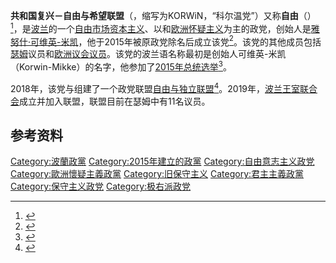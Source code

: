 {{Infobox political party
| name = 共和国复兴－自由与希望联盟
|native_name={{lang|pl|Koalicja Odnowy Rzeczypospolitej Wolność i Nadzieja}}
| logo = [[File:KORWiN.svg|215px]]
| colorcode = #E8B909
| chairman = [[雅努什·可维英-米凯|雅努什·可维英-米凯]]
| foundation = 2015年1月22日
| ideology = [[右翼自由意志主义|右翼自由意志主义]]<ref name=":0">{{Cite web|last=|first=|date=|title=Wolnościowcy|url=http://xn--niepodlegy-i0b.pl/271/wolnosciowcy/|dead-url=no|archive-url=https://web.archive.org/web/20201031111945/http://xn--niepodlegy-i0b.pl/271/wolnosciowcy/|archive-date=2020-10-31|accessdate=2020-11-01|website=niepodległy.pl|language=Pl}}</ref><br />{{le|古自由意志主义|Paleolibertarianism}}<ref name="Chodakiewicz"/><ref name="Skwirczynski">{{cite news |first=Przemek |last=Skwirczynski |title=Poland back on her feet? |newspaper=TheCommentator |date=2015-11-05 |url=http://www.thecommentator.com/article/6127/poland_back_on_her_feet |accessdate=2020-11-01 |archive-date=2019-03-27 |archive-url=https://web.archive.org/web/20190327090134/http://www.thecommentator.com/article/6127/poland_back_on_her_feet |dead-url=no }}</ref><br>[[右翼民粹主义|右翼民粹主义]]<br />[[旧保守主义|旧保守主义]]<ref name="Chodakiewicz">{{Citation |first=Marek Jan |last=Chodakiewicz |title=Ushering in Poland’s Reagan Democrats |journal=SFPPR News & Analysis |date=2015-11-02 |publisher=Selous Foundation for Public Policy Research |url=http://sfppr.org/2015/11/ushering-in-polands-reagan-democrats/ |accessdate=2020-11-01 |archive-date=2020-08-07 |archive-url=https://web.archive.org/web/20200807043054/http://sfppr.org/2015/11/ushering-in-polands-reagan-democrats/ |dead-url=no }}</ref><ref>{{cite web|title=Poland's president set for re-election despite radical candidates' gains|url=https://www.theguardian.com/world/2015/may/08/poland-president-election-candidates-bronislaw-komorowski|website=The Guardian|date=2015-05-08|accessdate=2020-11-01|archive-date=2016-06-14|archive-url=https://web.archive.org/web/20160614205002/https://www.theguardian.com/world/2015/may/08/poland-president-election-candidates-bronislaw-komorowski|dead-url=no}}</ref><ref>{{cite web|title=Polish presidential election: legalise child pornography and scrap benefits, promises candidate|url=https://www.telegraph.co.uk/news/worldnews/europe/poland/11595712/Polish-presidential-election-legalise-child-pornography-and-scrap-benefits-promises-candidate.html|website=The Telegraph|date=2015-05-10|accessdate=2020-11-01|archive-date=2020-11-11|archive-url=https://web.archive.org/web/20201111204937/https://www.telegraph.co.uk/news/worldnews/europe/poland/11595712/Polish-presidential-election-legalise-child-pornography-and-scrap-benefits-promises-candidate.html|dead-url=no}}.</ref><br />[[小政府主义|小政府主义]]<ref name=":0" /><br>[[自由放任|自由放任]]<br>[[对共产主义国家的批评|反共主义]]<br>[[欧洲怀疑主义|欧洲怀疑主义]]<ref name="Skwirczynski"/><ref>{{cite web |url=http://www.euractiv.com/sections/elections/polls-differ-polands-sunday-election-318799 |title=Polls differ on Poland's Sunday election |publisher=EurActiv.com |date=2015-10-23 |accessdate=2020-11-01 |archive-date=2015-11-26 |archive-url=https://web.archive.org/web/20151126095645/http://www.euractiv.com/sections/elections/polls-differ-polands-sunday-election-318799 |dead-url=no }}</ref><br />'''内部派系：'''<br>[[无政府资本主义|无政府资本主义]]<ref name=":0" /><br>[[君主主义|君主主义]]
| headquarters = [[波兰|波兰]][[华沙|华沙]]
| youth_wing = 自由青年
| national = [[自由与独立联盟|自由与独立联盟]]
| international = [[自由意志党国际联盟|自由意志党国际联盟]]
| website = {{url|wolnosc.pl}}
| country = 波兰
| split = {{le|新右翼大会|Congress of the New Right}}
| dissolved = 
| successor = 
| position = [[右翼|右翼]]<ref>{{cite news |first=Alberto |last=Nardelli |title=Polish elections 2015: a guide to the parties, polls and electoral system |newspaper=The Guardian |date=2015-10-22 |url=https://www.theguardian.com/world/2015/oct/22/polish-elections-2015-a-guide-to-the-parties-polls-and-electoral-system |accessdate=2020-11-01 |archive-date=2016-03-05 |archive-url=https://web.archive.org/web/20160305051336/http://www.theguardian.com/world/2015/oct/22/polish-elections-2015-a-guide-to-the-parties-polls-and-electoral-system |dead-url=no }}</ref><ref>{{cite news |title=Polish youth votes for conservatives |publisher=Radio Poland (TheNews.pl) |date=2015-10-26 |url=http://www.thenews.pl/1/9/Artykul/226333,Polish-youth-votes-for-conservatives |accessdate=2020-11-01 |archive-date=2018-12-02 |archive-url=https://web.archive.org/web/20181202212630/http://www.thenews.pl/1/9/Artykul/226333,Polish-youth-votes-for-conservatives |dead-url=no }}</ref>至[[极右翼|极右翼]]<ref>{{cite news |last= Rettman |first= Andrew |date= 23 September 2015 |title= Poland defends EU refugee decision |url= https://euobserver.com/justice/130385 |work= EUobserver |access-date= 26 October 2021 |archive-date= 2021-12-26 |archive-url= https://web.archive.org/web/20211226114743/https://euobserver.com/justice/130385 }}</ref><ref>{{cite news |last= Kiepuszewski |first= Rafal |date= 22 October 2015 |title= Poland's youth is key as election looms |url= https://www.dw.com/en/polands-youth-is-key-as-election-looms/a-18800347 |work= Deutsche Welle (DW) |access-date= 26 October 2021 |archive-date= 2021-10-28 |archive-url= https://web.archive.org/web/20211028092916/https://www.dw.com/en/polands-youth-is-key-as-election-looms/a-18800347 }}</ref>
| colors = {{color box|#E8B909|border=black}} [[金色|金色]]
| european = 
| europarl = 
| seats1_title = [[众议院_(波兰)|众议院]]
| seats1 = {{composition bar|5|460|hex=#E8B909}}
| seats2_title = [[参议院_(波兰)|参议院]]
| seats2 = {{composition bar|0|100|hex=#E8B909}}
| seats3_title = [[欧洲议会|欧洲议会]]
| seats3 = {{composition bar|0|51|hex=#E8B909}}
| seats4_title = 地方议会
| seats4 = {{composition bar|0|552|hex=#E8B909}}
| leader2_title = 副主席
| leader2_name = {{le|康拉德·贝科维奇|Konrad Berkowicz}}<br>{{le|阿图尔·齐博尔|Artur Dziambor}}<br>Dawid Lewicki<br>Sławomir Mentzen<br>Bartłomiej Pejo<br>Dobromir Sośnierz
}}
'''共和国复兴－自由与希望联盟'''（{{lang-pl|Koalicja Odnowy Rzeczypospolitej Wolność i Nadzieja}}，缩写为KORWiN，“科尔温党”）又称'''自由'''（{{lang-pl|Wolność}}）<ref>{{cite news|url=http://www.tvn24.pl/wiadomosci-ze-swiata,2/partia-korwin-zmienila-nazwe-na-wolnosc,682447.html|title=Partia KORWiN zmieniła nazwę|newspaper=TVN24.pl|access-date=2017-02-04|archive-date=2019-06-30|archive-url=https://web.archive.org/web/20190630183400/https://www.tvn24.pl/wiadomosci-ze-swiata,2/partia-korwin-zmienila-nazwe-na-wolnosc,682447.html|dead-url=no}}</ref>，是[[波兰|波兰]]的一个[[自由放任|自由市场资本主义]]、以{{le|古自由意志主义|Paleolibertarianism}}和[[欧洲怀疑主义|欧洲怀疑主义]]为主的政党，创始人是[[雅努什·可维英-米凯|雅努什·可维英-米凯]]，他于2015年被原政党{{le|新右翼大会|Congress of the New Right}}除名后成立该党<ref>{{cite web |url=http://www.gazetaprawna.pl/artykuly/845403,korwin-mikke-o-problemach-w-kongresie-nowej-prawicy.html |title=Korwin-Mikke odsunięty z funkcji prezesa KNP z przyczyn osobistych? - GazetaPrawna.pl - biznes, podatki, prawo, finanse, wiadomości, praca |publisher=GazetaPrawna.pl |date=2015-01-07 |accessdate=2020-11-01 |archive-date=2020-03-23 |archive-url=https://web.archive.org/web/20200323200030/https://www.gazetaprawna.pl/artykuly/845403,korwin-mikke-o-problemach-w-kongresie-nowej-prawicy.html |dead-url=no }}</ref>。该党的其他成员包括[[众议院_(波兰)|瑟姆]]议员{{le|普尔泽米斯瓦夫·维普勒|Przemysław Wipler}}和[[欧洲议会议员|欧洲议会议员]]{{le|罗伯特·伊瓦兹基维茨|Robert Iwaszkiewicz}}。该党的波兰语名称最初是创始人可维英-米凯（Korwin-Mikke）的名字，他参加了[[2015年波兰总统选举|2015年总统选举]]<ref>{{cite web |url=http://www.polskatimes.pl/artykul/3739693,janusz-korwinmikke-jesli-wygram-bede-silnym-prezydentem-ktorego-trzeba-sie-bac-zdjeciavideo,id,t.html#! |title=Janusz Korwin-Mikke: Jeśli wygram będę silnym prezydentem, którego trzeba się bać [ZDJĘCIA+VIDEO |publisher=Polskatimes.pl |date= |accessdate=2020-11-01 |archive-date=2016-07-11 |archive-url=https://web.archive.org/web/20160711131615/http://www.polskatimes.pl/artykul/3739693,janusz-korwinmikke-jesli-wygram-bede-silnym-prezydentem-ktorego-trzeba-sie-bac-zdjeciavideo,id,t.html#! |dead-url=no }}</ref>。

2018年，该党与{{le|民族运动|National Movement (Poland)}}组建了一个政党联盟[[自由与独立联盟|自由与独立联盟]]<ref>{{Cite web|url=https://polskatimes.pl/konfederacja-korwin-liroy-braun-narodowcy-zaprezentowano-nazwe-i-logo-znamy-szczegoly/ar/13923215|title=Konfederacja KORWiN, Liroy, Braun, Narodowcy. Zaprezentowano nazwę i logo. Znamy szczegóły|last=Rogacin|first=Kacper|date=2019-02-27|website=polskatimes.pl|language=pl|access-date=2020-11-01|archive-date=2020-08-04|archive-url=https://web.archive.org/web/20200804151406/https://polskatimes.pl/konfederacja-korwin-liroy-braun-narodowcy-zaprezentowano-nazwe-i-logo-znamy-szczegoly/ar/13923215|dead-url=no}}</ref>。2019年，[[波兰王室联合会|波兰王室联合会]]成立并加入联盟，联盟目前在瑟姆中有11名议员。

==参考资料==
{{reflist}}

[[Category:波蘭政黨|Category:波蘭政黨]]
[[Category:2015年建立的政黨|Category:2015年建立的政黨]]
[[Category:自由意志主义政党|Category:自由意志主义政党]]
[[Category:歐洲懷疑主義政黨|Category:歐洲懷疑主義政黨]]
[[Category:旧保守主义|Category:旧保守主义]]
[[Category:君主主義政黨|Category:君主主義政黨]]
[[Category:保守主义政党|Category:保守主义政党]]
[[Category:极右派政党|Category:极右派政党]]